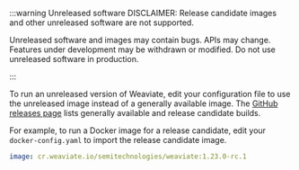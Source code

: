 :::warning Unreleased software
DISCLAIMER: Release candidate images and other unreleased software are not supported.

Unreleased software and images may contain bugs. APIs may change. Features under development may be withdrawn or modified. Do not use unreleased software in production.

:::

To run an unreleased version of Weaviate, edit your configuration file to use the unreleased image instead of a generally available image. The [GitHub releases page](https://github.com/weaviate/weaviate/releases/) lists generally available and release candidate builds.

For example, to run a Docker image for a release candidate, edit your `docker-config.yaml` to import the release candidate image. 

```yml
image: cr.weaviate.io/semitechnologies/weaviate:1.23.0-rc.1
```